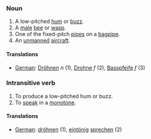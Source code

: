 ===Noun===

# A low-pitched [[hum]] or [[buzz]].
# A [[male]] [[bee]] or [[wasp]].
# One of the fixed-pitch [[pipe]]s on a [[bagpipe]].
# An [[unmanned]] [[aircraft]].

====Translations====

*[[German]]: [[Dröhnen]] ''n'' (1), [[Drohne]] ''f'' (2), [[Basspfeife]] ''f'' (3)

===Intransitive verb===

# To produce a low-pitched hum or buzz.
# To [[speak]] in a [[monotone]].

====Translations====

*[[German]]: [[dröhnen]] (1), [[eintönig]] [[sprechen]] (2)